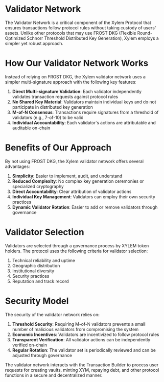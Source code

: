 # Validator Network

The Validator Network is a critical component of the Xylem Protocol that ensures transactions follow protocol rules without taking custody of users' assets. Unlike other protocols that may use FROST DKG (Flexible Round-Optimized Schnorr Threshold Distributed Key Generation), Xylem employs a simpler yet robust approach.

# How Our Validator Network Works

Instead of relying on FROST DKG, the Xylem validator network uses a simpler multi-signature approach with the following key features:

1. **Direct Multi-signature Validation**: Each validator independently validates transaction requests against protocol rules
2. **No Shared Key Material**: Validators maintain individual keys and do not participate in distributed key generation
3. **M-of-N Consensus**: Transactions require signatures from a threshold of validators (e.g., 7-of-10) to be valid
4. **Individual Accountability**: Each validator's actions are attributable and auditable on-chain

# Benefits of Our Approach

By not using FROST DKG, the Xylem validator network offers several advantages:

1. **Simplicity**: Easier to implement, audit, and understand
2. **Reduced Complexity**: No complex key generation ceremonies or specialized cryptography
3. **Direct Accountability**: Clear attribution of validator actions
4. **Individual Key Management**: Validators can employ their own security practices
5. **Dynamic Validator Rotation**: Easier to add or remove validators through governance

# Validator Selection

Validators are selected through a governance process by XYLEM token holders. The protocol uses the following criteria for validator selection:

1. Technical reliability and uptime
2. Geographic distribution
3. Institutional diversity
4. Security practices
5. Reputation and track record

# Security Model

The security of the validator network relies on:

1. **Threshold Security**: Requiring M-of-N validators prevents a small number of malicious validators from compromising the system
2. **Economic Incentives**: Validators are incentivized to follow protocol rules
3. **Transparent Verification**: All validator actions can be independently verified on-chain
4. **Regular Rotation**: The validator set is periodically reviewed and can be adjusted through governance

The validator network interacts with the Transaction Builder to process user requests for creating vaults, minting XYM, repaying debt, and other protocol functions in a secure and decentralized manner. 